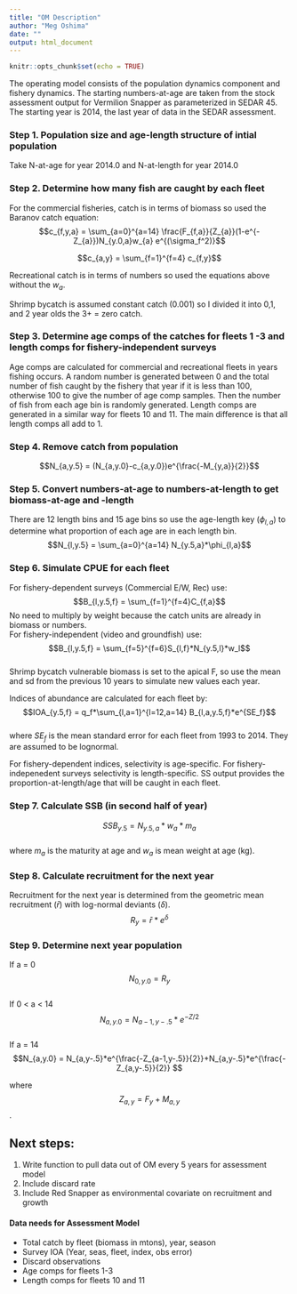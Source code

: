 ```yaml
---
title: "OM Description"
author: "Meg Oshima"
date: ""
output: html_document
---
```


```r
knitr::opts_chunk$set(echo = TRUE)
```


The operating model consists of the population dynamics component and fishery dynamics. 
The starting numbers-at-age are taken from the stock assessment output for Vermilion Snapper as parameterized in SEDAR 45. The starting year is 2014, the last year of data in the SEDAR assessment. 

### Step 1. Population size and age-length structure of intial population   
Take N-at-age for year 2014.0 and N-at-length for year 2014.0  


### Step 2. Determine how many fish are caught by each fleet  

For the commercial fisheries, catch is in terms of biomass so used the Baranov catch equation: 
$$c_{f,y,a} = \sum_{a=0}^{a=14} \frac{F_{f,a}}{Z_{a}}(1-e^{-Z_{a}})N_{y.0,a}w_{a} e^{(\sigma_f^2)}$$  

$$c_{a,y} = \sum_{f=1}^{f=4} c_{f,y}$$    

Recreational catch is in terms of numbers so used the equations above without the $w_a$.

Shrimp bycatch is assumed constant catch (0.001) so I divided it into 0,1, and 2 year olds the 3+ = zero catch.

### Step 3. Determine age comps of the catches for fleets 1 -3 and length comps for fishery-independent surveys  
Age comps are calculated for commercial and recreational fleets in years fishing occurs. A random number is generated between 0 and the total number of fish caught by the fishery that year if it is less than 100, otherwise 100 to give the number of age comp samples. Then the number of fish from each age bin is randomly generated. Length comps are generated in a similar way for fleets 10 and 11. The main difference is that all length comps all add to 1. 

### Step 4. Remove catch from population

$$N_{a,y.5} = (N_{a,y.0}-c_{a,y.0})e^{\frac{-M_{y,a}}{2}}$$  

### Step 5. Convert numbers-at-age to numbers-at-length to get biomass-at-age and -length  
There are 12 length bins and 15 age bins so use the age-length key ($\phi_{l,a}$) to determine what proportion of each age are in each length bin.  
$$N_{l,y.5} = \sum_{a=0}^{a=14} N_{y.5,a}*\phi_{l,a}$$    

### Step 6. Simulate CPUE for each fleet  
For fishery-dependent surveys (Commercial E/W, Rec) use:  
$$B_{l,y.5,f} = \sum_{f=1}^{f=4}C_{f,a}$$  No need to multiply by weight because the catch units are already in biomass or numbers.    
For fishery-independent (video and groundfish) use:  
$$B_{l,y.5,f} = \sum_{f=5}^{f=6}S_{l,f}*N_{y.5,l}*w_l$$       
Shrimp bycatch vulnerable biomass is set to the apical F, so use the mean and sd from the previous 10 years to simulate new values each year.  

Indices of abundance are calculated for each fleet by:  
$$IOA_{y.5,f} = q_f*\sum_{l,a=1}^{l=12,a=14} B_{l,a,y.5,f}*e^{SE_f}$$    
where $SE_f$ is the mean standard error for each fleet from 1993 to 2014. They are assumed to be lognormal. 

For fishery-dependent indices, selectivity is age-specific. For fishery-indepenedent surveys selectivity is length-specific. SS output provides the proportion-at-length/age that will be caught in each fleet.  


### Step 7. Calculate SSB (in second half of year)  
$$SSB_{y.5} = N_{y.5,a}*w_a*m_a$$    
where $m_a$ is the maturity at age and $w_a$ is mean weight at age (kg).  


### Step 8. Calculate recruitment for the next year  
Recruitment for the next year is determined from the geometric mean recruitment ($\bar{r}$) with log-normal deviants ($\delta$).  
$$R_y = \bar{r}*e^{\delta}$$  


### Step 9. Determine next year population 
If a = 0 $$N_{0,y.0} = R_y$$    
If 0 < a < 14 $$N_{a,y.0} = N_{a-1,y-.5}*e^{-Z/2}$$    
If a = 14 $$N_{a,y.0} = N_{a,y-.5}*e^{\frac{-Z_{a-1,y-.5}}{2}}+N_{a,y-.5}*e^{\frac{-Z_{a,y-.5}}{2}} $$   

where $$Z_{a,y} = F_y + M_{a,y}$$.  

## Next steps:  
1. Write function to pull data out of OM every 5 years for assessment model
2. Include discard rate  
3. Include Red Snapper as environmental covariate on recruitment and growth

#### Data needs for Assessment Model  
* Total catch by fleet (biomass in mtons), year, season  
* Survey IOA (Year, seas, fleet, index, obs error)  
* Discard observations  
* Age comps for fleets 1-3  
* Length comps for fleets 10 and 11  


